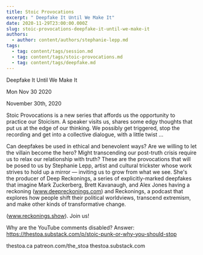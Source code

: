 ```yaml
---
title: Stoic Provocations
excerpt: " Deepfake It Until We Make It"
date: 2020-11-29T23:00:00.000Z
slug: stoic-provocations-deepfake-it-until-we-make-it
authors:
  - author: content/authors/stephanie-lepp.md
tags:
  - tag: content/tags/session.md
  - tag: content/tags/stoic-provocations.md
  - tag: content/tags/deepfake.md
---
```




 Deepfake It Until We Make It

Mon Nov 30 2020

November 30th, 2020

Stoic Provocations is a new series that affords us the opportunity to practice our Stoicism. A speaker visits us, shares some edgy thoughts that put us at the edge of our thinking. We possibly get triggered, stop the recording and get into a collective dialogue, with a little twist ...

Can deepfakes be used in ethical and benevolent ways? Are we willing to let the villain become the hero? Might transcending our post-truth crisis require us to relax our relationship with truth? These are the provocations that will be posed to us by Stephanie Lepp, artist and cultural trickster whose work strives to hold up a mirror — inviting us to grow from what we see. She's the producer of Deep Reckonings, a series of explicitly-marked deepfakes that imagine Mark Zuckerberg, Brett Kavanaugh, and Alex Jones having a reckoning (www.deepreckonings.com) and Reckonings, a podcast that explores how people shift their political worldviews, transcend extremism, and make other kinds of transformative change.

(www.reckonings.show). Join us!

Why are the YouTube comments disabled? Answer: https://thestoa.substack.com/p/stoic-punk-or-why-you-should-stop

thestoa.ca
patreon.com/the_stoa
thestoa.substack.com


